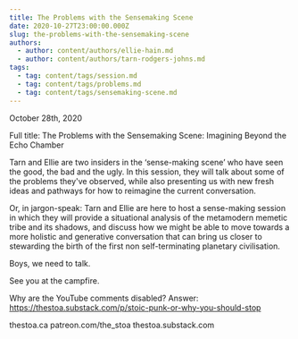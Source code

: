 ```yaml
---
title: The Problems with the Sensemaking Scene
date: 2020-10-27T23:00:00.000Z
slug: the-problems-with-the-sensemaking-scene
authors:
  - author: content/authors/ellie-hain.md
  - author: content/authors/tarn-rodgers-johns.md
tags:
  - tag: content/tags/session.md
  - tag: content/tags/problems.md
  - tag: content/tags/sensemaking-scene.md
---
```


October 28th, 2020

Full title: The Problems with the Sensemaking Scene: Imagining Beyond the Echo Chamber

Tarn and Ellie are two insiders in the ‘sense-making scene’ who have seen the good, the bad and the ugly. In this session, they will talk about some of the problems they've observed, while also presenting us with new fresh ideas and pathways for how to reimagine the current conversation.

Or, in jargon-speak: Tarn and Ellie are here to host a sense-making session in which they will provide a situational analysis of the metamodern memetic tribe and its shadows, and discuss how we might be able to move towards a more holistic and generative conversation that can bring us closer to stewarding the birth of the first non self-terminating planetary civilisation.

Boys, we need to talk.

See you at the campfire.

Why are the YouTube comments disabled? Answer: https://thestoa.substack.com/p/stoic-punk-or-why-you-should-stop

thestoa.ca
patreon.com/the_stoa
thestoa.substack.com
